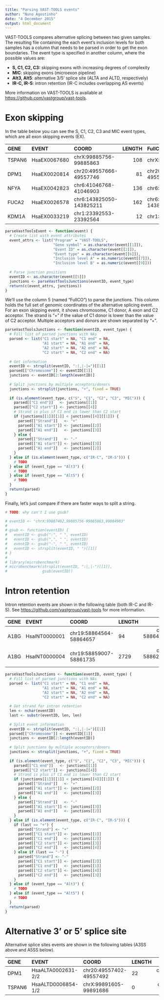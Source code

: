 ```yaml
---
title: "Parsing VAST-TOOLS events"
author: "Nuno Agostinho"
date: "4 December 2015"
output: html_document
---
```


VAST-TOOLS compares alternative splicing between two given samples. The
resulting file containing the each event's inclusion levels for both samples
has a column that needs to be parsed in order to get the exon boundaries. The
event type is specified in another column, where the possible values are:

- **S, C1, C2, C3:** skipping exons with increasing degrees of complexity
- **MIC**: skipping exons (microexon pipeline)
- **Alt3, Alt5**: alternative 3/5' splice site (ALTA and ALTD, respectively)
- **IR-C, IR-S**: intron retention (IR-C includes overlapping AS events)

More information on VAST-TOOLS is available at
<https://github.com/vastgroup/vast-tools>.

# Exon skipping
In the table below you can see the S, C1, C2, C3 and MIC event types, which are
all exon skipping events (EX).

|GENE   |EVENT        |COORD                  | LENGTH|FullCO                                   |COMPLEX | CTmerged|CTmerged.Q     | PDmerged|PDmerged.Q     |
|:------|:------------|:----------------------|------:|:----------------------------------------|:-------|--------:|:--------------|--------:|:--------------|
|TSPAN6 |HsaEX0067680 |chrX:99885756-99885863 |    108|chrX:99887482,99885756-99885863,99884983 |S       |        0|N,N,N,Bn,S@0,0 |        0|N,N,N,Bn,S@0,0 |
|DPM1 |HsaEX0020814 |chr20:49557666-49557746 |     81|chr20:49558568,49557642+49557666-49557746,49557470+49557492+49557495 |C1      |        0|N,N,N,Bn,S@0,0 |        0|N,N,N,Bn,S@0,0 |
|NFYA |HsaEX0042823 |chr6:41046768-41046903 |    136|chr6:41040823,41046768-41046903,41051785 |C2      |        0|N,N,N,Bn,S@0,0 |        0|N,N,N,Bn,S@0,0 |
|FUCA2 |HsaEX0026578 |chr6:143825050-143825211 |    162|chr6:143828374,143825050-143825211+143825222+143825389,143823259 |C3      |        0|N,N,N,Bn,S@0,0 |        0|N,N,N,Bn,S@0,0 |
|KDM1A |HsaEX0033219 |chr1:23392553-23392564 |     12|chr1:23385660,23392553-23392564,23395032 |MIC     |       NA|N,N,N,na,na@0,0 |       NA|N,N,N,na,na@0,0 |

```r
parseVastToolsEvent <- function(event) {
  # Create list with event attributes
  event_attrs <- list("Program" = "VAST-TOOLS",
                      "Gene symbol" = as.character(event[[1]]),
                      "Event ID" = as.character(event[[2]]),
                      "Event type" = as.character(event[[6]]),
                      "Inclusion level A" = as.numeric(event[[7]]),
                      "Inclusion level B" = as.numeric(event[[9]]))
  
  # Parse junction positions
  eventID <- as.character(event[[5]])
  junctions <- parseVastToolsJunctions(eventID, event_type)
  return(c(event_attrs, junctions))
}
```

We'll use the column 5 (named "FullCO") to parse the junctions. This column 
holds the full set of genomic coordinates of the alternative splicing event. For 
an exon skipping event, it shows chromosome, C1 donor, A exon and C2 acceptor. 
The strand is "+" if the value of C1 donor is lower than the value of C2 
acceptor. Multiple acceptors and donors are shown separated by "+".

```r
parseVastToolsJunctions <- function(eventID, event_type) {
  # Fill list of parsed junctions with NAs
  parsed <- list("C1 start" = NA, "C1 end" = NA,
                 "A1 start" = NA, "A1 end" = NA,
                 "A2 start" = NA, "A2 end" = NA,
                 "C2 start" = NA, "C2 end" = NA)
  
  # Get information
  eventID <- strsplit(eventID, ":|,|-|=")[[1]]
  parsed[["Chromosome"]] <- eventID[[1]]
  junctions <- eventID[2:length(eventID)]
  
  # Split junctions by multiple acceptors/donors
  junctions <- strsplit(junctions, "+", fixed = TRUE)
  
  if (is.element(event_type, c("S", "C1", "C2", "C3", "MIC"))) {
    parsed[["C1 end"]]   <- junctions[[1]]
    parsed[["C2 start"]] <- junctions[[4]]
    # Strand is plus if C1 end is lower than C2 start
    if (junctions[[1]][[1]] < junctions[[4]][[1]]) {
      parsed[["Strand"]]   <- "+"
      parsed[["A1 start"]] <- junctions[[2]]
      parsed[["A1 end"]]   <- junctions[[3]]
    } else {
      parsed[["Strand"]]   <- "-"
      parsed[["A1 start"]] <- junctions[[3]]
      parsed[["A1 end"]]   <- junctions[[2]]
    }
  } else if (is.element(event_type, c("IR-C", "IR-S"))) {
    # TODO
  } else if (event_type == "Alt3") {
    # TODO
  } else if (event_type == "Alt5") {
    # TODO
  }
  return(parsed)
}
```

Finally, let's just compare if there are faster ways to split a string.
```r
# TODO: why can't I use gsub?

# eventID <- "chrX:99887482,99885756-99885863,99884983"
# 
# gsub <- function(eventID) {
#   eventID <- gsub(":", " ", eventID)
#   eventID <- gsub(",", " ", eventID)
#   eventID <- gsub("-", " ", eventID)
#   eventID <- strsplit(eventID, " ")[[1]]
# }
# 
# library(microbenchmark)
# microbenchmark(strsplit(eventID, ":|,|-")[[1]],
#                gsub(eventID))
```

# Intron retention
Intron retention events are shown in the following table (both IR-C and IR-S).
See <https://github.com/vastgroup/vast-tools> for more information.

|GENE |EVENT         |COORD                   | LENGTH|FullCO                                      |COMPLEX | CTmerged|CTmerged.Q            | PDmerged|PDmerged.Q            |
|:------|:----|:-------------|:-----------------------|------:|:-------------------------------------------|:-------|--------:|:---------------------|--------:|:---------------------|
|A1BG |HsaINT0000001 |chr19:58864564-58864657 |     94|chr19:58864658-58864693=58864294-58864563:- |IR-S    |       NA|N,N,NA,0=0=0,NA@NA,NA |       NA|N,N,NA,0=0=0,NA@NA,NA |
|A1BG |HsaINT0000004 |chr19:58859007-58861735 |   2729|chr19:58861736-58862017=58858719-58859006:- |IR-C    |       NA|N,N,NA,0=0=0,NA@NA,NA |       NA|N,N,NA,0=0=0,NA@NA,NA |

```r
parseVastToolsJunctions <- function(eventID, event_type) {
  # Fill list of parsed junctions with NAs
  parsed <- list("C1 start" = NA, "C1 end" = NA,
                 "A1 start" = NA, "A1 end" = NA,
                 "A2 start" = NA, "A2 end" = NA,
                 "C2 start" = NA, "C2 end" = NA)
  
  # Get strand for intron retention
  len <- nchar(eventID)
  last <- substr(eventID, len, len)
  
  # Split event information
  eventID <- strsplit(eventID, ":|,|-|=")[[1]]
  parsed[["Chromosome"]] <- eventID[[1]]
  junctions <- eventID[2:length(eventID)]
  
  # Split junctions by multiple acceptors/donors
  junctions <- strsplit(junctions, "+", fixed = TRUE)
  
  if (is.element(event_type, c("S", "C1", "C2", "C3", "MIC"))) {
    parsed[["C1 end"]]   <- junctions[[1]]
    parsed[["C2 start"]] <- junctions[[4]]
    # Strand is plus if C1 end is lower than C2 start
    if (junctions[[1]][[1]] < junctions[[4]][[1]]) {
      parsed[["Strand"]]   <- "+"
      parsed[["A1 start"]] <- junctions[[2]]
      parsed[["A1 end"]]   <- junctions[[3]]
    } else {
      parsed[["Strand"]]   <- "-"
      parsed[["A1 start"]] <- junctions[[3]]
      parsed[["A1 end"]]   <- junctions[[2]]
    }
  } else if (is.element(event_type, c("IR-C", "IR-S"))) {
    if (last == "+") {
      parsed["Strand"] <- "+"
      parsed[["C1 start"]] <- junctions[[1]]
      parsed[["C1 end"]]   <- junctions[[2]]
      parsed[["C2 start"]] <- junctions[[3]]
      parsed[["C2 end"]]   <- junctions[[4]]
    } else if (last == "-") {
      parsed["Strand"] <- "-"
      parsed[["C1 start"]] <- junctions[[2]]
      parsed[["C1 end"]]   <- junctions[[1]]
      parsed[["C2 start"]] <- junctions[[4]]
      parsed[["C2 end"]]   <- junctions[[3]]
    }
  } else if (event_type == "Alt3") {
    # TODO
  } else if (event_type == "Alt5") {
    # TODO
  }
  return(parsed)
}
```

# Alternative 3' or 5' splice site
Alternative splice sites events are shown in the following tables (A3SS above 
and A5SS below).

|GENE |EVENT              |COORD                   | LENGTH|FullCO                                    |COMPLEX | CTmerged|CTmerged.Q      | PDmerged|PDmerged.Q      |
|:-----|:----|:------------------|:-----------------------|------:|:-----------------------------------------|:-------|--------:|:---------------|--------:|:---------------|
|DPM1 |HsaALTA0002631-2/2 |chr20:49557402-49557492 |     22|chr20:49558568,49557402-49557492+49557470 |Alt3    |       NA|N,N,N,0=0,S@0,0 |       NA|N,N,N,0=0,S@0,0 |
|TSPAN6 |HsaALTD0006854-1/2 |chrX:99891605-99891686 |      0|chrX:99891605+99891188-99891686,99890743 |Alt5    |       NA|N,N,N,0=0,S@0,0 |       NA|N,N,N,0=0,S@0,0 |

